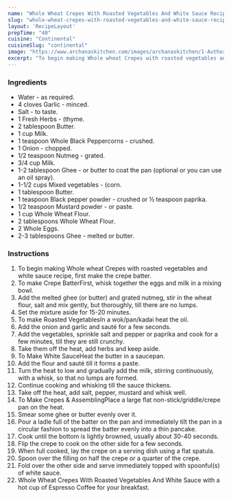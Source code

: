 ---
name: "Whole Wheat Crepes With Roasted Vegetables And White Sauce Recipe"
slug: "whole-wheat-crepes-with-roasted-vegetables-and-white-sauce-recipe"
layout: 'RecipeLayout'
prepTime: "40"
cuisine: "Continental"
cuisineSlug: "continental"
image: "https://www.archanaskitchen.com/images/archanaskitchen/1-Author/Madhuli_Ajay/Whole_wheat_crepes_with_roasted_vegetables_and_white_sauce.jpg"
excerpt: "To begin making Whole wheat Crepes with roasted vegetables and white sauce recipe, first make the crepe batter"
---

### Ingredients

- Water - as required.
- 4 cloves Garlic - minced.
- Salt - to taste.
- 1 Fresh Herbs - (thyme.
- 2 tablespoon Butter.
- 1 cup Milk.
- 1 teaspoon Whole Black Peppercorns - crushed.
- 1 Onion - chopped.
- 1/2 teaspoon Nutmeg - grated.
- 3/4 cup Milk.
- 1-2 tablespoon Ghee - or butter to coat the pan (optional or you can use an oil spray).
- 1-1/2 cups Mixed vegetables - (corn.
- 1 tablespoon Butter.
- 1 teaspoon Black pepper powder - crushed or ½ teaspoon paprika.
- 1/2 teaspoon Mustard powder - or paste.
- 1 cup Whole Wheat Flour.
- 2 tablespoons Whole Wheat Flour.
- 2 Whole Eggs.
- 2-3 tablespoons Ghee - melted or butter.

### Instructions

1. To begin making Whole wheat Crepes with roasted vegetables and white sauce recipe, first make the crepe batter.
1. To make Crepe BatterFirst, whisk together the eggs and milk in a mixing bowl.
1. Add the melted ghee (or butter) and grated nutmeg, stir in the wheat flour, salt and mix gently, but thoroughly, till there are no lumps.
1. Set the mixture aside for 15-20 minutes.
1. To make Roasted VegetablesIn a wok/pan/kadai heat the oil.
1. Add the onion and garlic and sauté for a few seconds.
1. Add the vegetables, sprinkle salt and pepper or paprika and cook for a few minutes, till they are still crunchy.
1. Take them off the heat, add herbs and keep aside.
1. To Make White SauceHeat the butter in a saucepan.
1. Add the flour and sauté till it forms a paste.
1. Turn the heat to low and gradually add the milk, stirring continuously, with a whisk, so that no lumps are formed.
1. Continue cooking and whisking till the sauce thickens.
1. Take off the heat, add salt, pepper, mustard and whisk well.
1. To Make Crepes & AssemblingPlace a large flat non-stick/griddle/crepe pan on the heat.
1. Smear some ghee or butter evenly over it.
1. Pour a ladle full of the batter on the pan and immediately tilt the pan in a circular fashion to spread the batter evenly into a thin pancake.
1. Cook until the bottom is lightly browned, usually about 30-40 seconds.
1. Flip the crepe to cook on the other side for a few seconds.
1. When full cooked, lay the crepe on a serving dish using a flat spatula.
1. Spoon over the filling on half the crepe or a quarter of the crepe.
1. Fold over the other side and serve immediately topped with spoonful(s) of white sauce.
1. Whole Wheat Crepes With Roasted Vegetables And White Sauce with a hot cup of Espresso Coffee for your breakfast.
